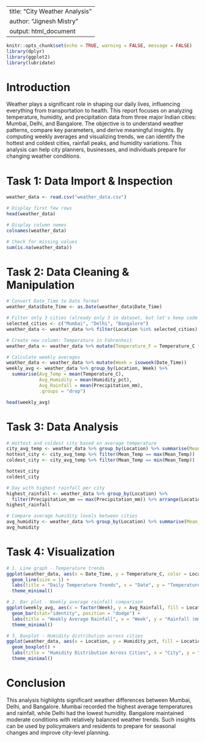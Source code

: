 
---
title: "City Weather Analysis"
author: "Jignesh Mistry"
output: html_document
---

```r
knitr::opts_chunk$set(echo = TRUE, warning = FALSE, message = FALSE)
library(dplyr)
library(ggplot2)
library(lubridate)
```

# Introduction

Weather plays a significant role in shaping our daily lives, influencing everything from transportation to health.
This report focuses on analyzing temperature, humidity, and precipitation data from three major Indian cities: Mumbai, Delhi, and Bangalore.
The objective is to understand weather patterns, compare key parameters, and derive meaningful insights.
By computing weekly averages and visualizing trends, we can identify the hottest and coldest cities, rainfall peaks, and humidity variations.
This analysis can help city planners, businesses, and individuals prepare for changing weather conditions.

# Task 1: Data Import & Inspection

```r
weather_data <- read.csv("weather_data.csv")

# Display first few rows
head(weather_data)

# Display column names
colnames(weather_data)

# Check for missing values
sum(is.na(weather_data))
```

# Task 2: Data Cleaning & Manipulation

```r
# Convert Date_Time to Date format
weather_data$Date_Time <- as.Date(weather_data$Date_Time)

# Filter only 3 cities (already only 3 in dataset, but let's keep code generic)
selected_cities <- c("Mumbai", "Delhi", "Bangalore")
weather_data <- weather_data %>% filter(Location %in% selected_cities)

# Create new column: Temperature in Fahrenheit
weather_data <- weather_data %>% mutate(Temperature_F = Temperature_C * 9/5 + 32)

# Calculate weekly averages
weather_data <- weather_data %>% mutate(Week = isoweek(Date_Time))
weekly_avg <- weather_data %>% group_by(Location, Week) %>%
  summarise(Avg_Temp = mean(Temperature_C),
            Avg_Humidity = mean(Humidity_pct),
            Avg_Rainfall = mean(Precipitation_mm),
            .groups = "drop")

head(weekly_avg)
```

# Task 3: Data Analysis

```r
# Hottest and coldest city based on average temperature
city_avg_temp <- weather_data %>% group_by(Location) %>% summarise(Mean_Temp = mean(Temperature_C))
hottest_city <- city_avg_temp %>% filter(Mean_Temp == max(Mean_Temp))
coldest_city <- city_avg_temp %>% filter(Mean_Temp == min(Mean_Temp))

hottest_city
coldest_city

# Day with highest rainfall per city
highest_rainfall <- weather_data %>% group_by(Location) %>%
  filter(Precipitation_mm == max(Precipitation_mm)) %>% arrange(Location)
highest_rainfall

# Compare average humidity levels between cities
avg_humidity <- weather_data %>% group_by(Location) %>% summarise(Mean_Humidity = mean(Humidity_pct))
avg_humidity
```

# Task 4: Visualization

```r
# 1. Line graph - Temperature trends
ggplot(weather_data, aes(x = Date_Time, y = Temperature_C, color = Location)) +
  geom_line(size = 1) +
  labs(title = "Daily Temperature Trends", x = "Date", y = "Temperature (°C)") +
  theme_minimal()

# 2. Bar plot - Weekly average rainfall comparison
ggplot(weekly_avg, aes(x = factor(Week), y = Avg_Rainfall, fill = Location)) +
  geom_bar(stat="identity", position = "dodge") +
  labs(title = "Weekly Average Rainfall", x = "Week", y = "Rainfall (mm)") +
  theme_minimal()

# 3. Boxplot - Humidity distribution across cities
ggplot(weather_data, aes(x = Location, y = Humidity_pct, fill = Location)) +
  geom_boxplot() +
  labs(title = "Humidity Distribution Across Cities", x = "City", y = "Humidity (%)") +
  theme_minimal()
```

# Conclusion

This analysis highlights significant weather differences between Mumbai, Delhi, and Bangalore.
Mumbai recorded the highest average temperatures and rainfall, while Delhi had the lowest humidity.
Bangalore maintained moderate conditions with relatively balanced weather trends.
Such insights can be used by policymakers and residents to prepare for seasonal changes and improve city-level planning.
